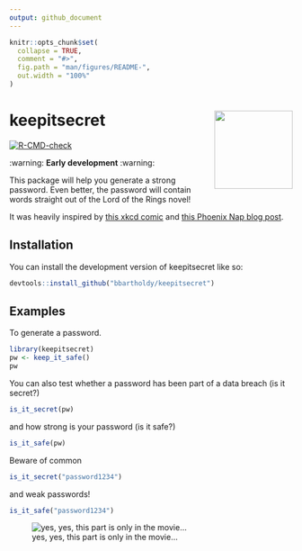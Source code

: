 ```yaml
---
output: github_document
---
```


<!-- README.md is generated from README.Rmd. Please edit that file -->

```r
knitr::opts_chunk$set(
  collapse = TRUE,
  comment = "#>",
  fig.path = "man/figures/README-",
  out.width = "100%"
)
```

# keepitsecret <img src="man/figures/logo.png" align="right" height="139" alt="" />

<!-- badges: start -->
[![R-CMD-check](https://github.com/bbartholdy/keepitsecret/actions/workflows/R-CMD-check.yaml/badge.svg)](https://github.com/bbartholdy/keepitsecret/actions/workflows/R-CMD-check.yaml)
<!-- badges: end -->

:warning: **Early development** :warning:

This package will help you generate a strong password. Even better, the password
will contain words straight out of the Lord of the Rings novel!

It was heavily inspired by [this xkcd comic](https://xkcd.com/936/) and
[this Phoenix Nap blog post](https://phoenixnap.com/blog/strong-great-password-ideas).

## Installation

You can install the development version of keepitsecret like so:

``` r
devtools::install_github("bbartholdy/keepitsecret")
```

## Examples

To generate a password.

```r
library(keepitsecret)
pw <- keep_it_safe()
pw
```

You can also test whether a password has been part of a data breach (is it secret?)

```r
is_it_secret(pw)
```

and how strong is your password (is it safe?)

```r
is_it_safe(pw)
```

Beware of common

```r
is_it_secret("password1234")
```

and weak passwords!

```r
is_it_safe("password1234")
```

![yes, yes, this part is only in the movie...](https://i.imgflip.com/8gwn0y.jpg)

